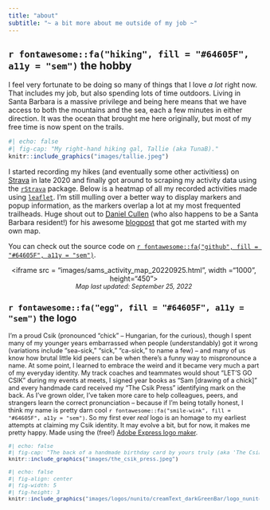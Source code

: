 ```yaml
---
title: "about"
subtitle: "~ a bit more about me outside of my job ~"
---
```


## `r fontawesome::fa("hiking", fill = "#64605F", a11y = "sem")` the hobby 

I feel very fortunate to be doing so many of things that I love *a lot* right now. That includes my job, but also spending lots of time outdoors. Living in Santa Barbara is a massive privilege and being here means that we have access to both the mountains and the sea, each a few minutes in either direction. It was the ocean that brought me here originally, but most of my free time is now spent on the trails.

:::{.column-margin}
```r
#| echo: false
#| fig-cap: "My right-hand hiking gal, Tallie (aka TunaB)."
knitr::include_graphics("images/tallie.jpeg")
```
:::

I started recording my hikes (and eventually some other activitiess) on [Strava](https://www.strava.com/) in late 2020 and finally got around to scraping my activity data using the [`rStrava`](https://github.com/fawda123/rStrava) package. Below is a heatmap of all my recorded activities made using [`leaflet`](https://rstudio.github.io/leaflet/). I'm still mulling over a better way to display markers and popup information, as the markers overlap a lot at my most frequented trailheads. Huge shout out to [Daniel Cullen](https://www.dancullen.me/) (who also happens to be a Santa Barbara resident!) for his awesome [blogpost](https://www.dancullen.me/articles/creating-a-heatmap-in-r-with-google-polylines) that got me started with my own map.

You can check out the source code on [`r fontawesome::fa("github", fill = "#64605F", a11y = "sem")`](https://github.com/samanthacsik/strava-hikes).

<!--html_preserve-->
<center><iframe src = "images/sams_activity_map_20220925.html", width ="1000", height="450"> </iframe></center>
<!--/html_preserve-->
<span style = 'font-size: 90%;'><em><center>Map last updated: September 25, 2022</em></center></span>

## `r fontawesome::fa("egg", fill = "#64605F", a11y = "sem")` the logo

I'm a proud Csik (pronounced "chick" -- Hungarian, for the curious), though I spent many of my younger years embarrassed when people (understandably) got it wrong (variations include "sea-sick," "sick," "ca-sick," to name a few) -- and many of us know how brutal little kid peers can be when there's a funny way to mispronounce a name. At some point, I learned to embrace the weird and it became very much a part of my everyday identity. My track coaches and teammates would shout "LET'S GO CSIK" during my events at meets, I signed year books as "Sam [drawing of a chick]" and every handmade card received my "The Csik Press" identifying mark on the back. As I've grown older, I've taken more care to help colleagues, peers, and strangers learn the correct pronunciation -- because if I'm being totally honest, I think my name is pretty darn cool `r fontawesome::fa("smile-wink", fill = "#64605F", a11y = "sem")`. So my first ever *real* logo is an homage to my earliest attempts at claiming my Csik identity. It may evolve a bit, but for now, it makes me pretty happy. Made using the (free!) [Adobe Express logo maker](https://www.adobe.com/express/create/logo).

:::{.column-margin}
```r
#| echo: false
#| fig-cap: "The back of a handmade birthday card by yours truly (aka 'The Csik Press'). Thanks, Mom, for sending me pics of these decade+ old treasures whenever you come across them. Artist: Sam Csik. Medium: construction paper, Elmer's glue. Date: 2010 (apparently)."
knitr::include_graphics("images/the_csik_press.jpeg")
```
:::

```r
#| echo: false
#| fig-align: center
#| fig-width: 5
#| fig-height: 3
knitr::include_graphics("images/logos/nunito/creamText_darkGreenBar/logo_nunito_cropped.png")
```